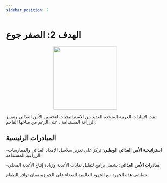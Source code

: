```yaml
---
sidebar_position: 2
---
```


# الهدف 2: الصفر جوع

<p align="center"><img src="https://www.un.org/sustainabledevelopment/wp-content/uploads/2019/08/E-Goal-02-1024x1024.png" width="200" height="200"/></p>

تبنت الإمارات العربية المتحدة العديد من الاستراتيجيات لتحسين الأمن الغذائي وتعزيز الزراعة المستدامة ، على الرغم من مناخها القاحم.
## المبادرات الرئيسية

-**استراتيجية الأمن الغذائي الوطني**: تركز على تعزيز سلاسل الإمداد الغذائي والممارسات الزراعية المستدامة.

-**مبادرات الأمن الغذائي**: يشمل برامج لتقليل نفايات الأغذية وزيادة إنتاج الأغذية المحلي.

تتماشى هذه الجهود مع الجهود العالمية للقضاء على الجوع وضمان توافر الطعام.